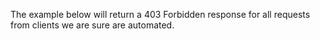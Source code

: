 
The example below will return a 403 Forbidden response for all requests from
clients we are sure are automated.

<SelectableContent client:idle syncKey="language" frameworkSwitcher>
  <div slot="TS" slotIdx="1">
    <Code code={Step3TS} lang="ts" title="index.ts" mark={["ARCJET_KEY"]} />
  </div>
  <div slot="JS" slotIdx="2">
    <Code code={Step3JS} lang="ts" title="index.js" mark={["ARCJET_KEY"]} />
  </div>
</SelectableContent>
